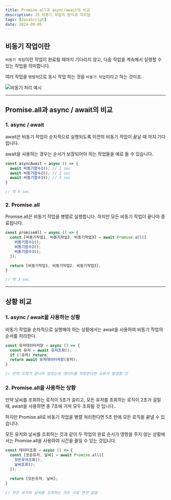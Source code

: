 ```yaml
---
title: Promise.all과 async/await의 비교
description: JS 비동기 작업의 방식과 차이점
tags: [JavaScript]
date: 2024-09-05
---
```


## 비동기 작업이란

`비동기 작업`이란 작업이 완료될 때까지 기다리지 않고,
다음 작업을 계속해서 실행할 수 있는 작업을 의미합니다.

여러 작업을 `병렬적`으로 동시 작업 하는 것을 `비동기 작업`이라고 하는 것이죠.

![비동기 처리 예시](/blog/assets/synchronous-asynchronous.png)

***

## Promise.all과 async / await의 비교

### 1. async / await

await은 비동기 작업이 순차적으로 실행되도록 이전의 비동기 작업이 끝날 때 까지 기다립니다.

await을 사용하는 경우는 순서가 보장되어야 하는 작업들을 예로 들 수 있습니다.

```js {2-4}
const asyncAwait = async () => {
  await 비동기함수1(); // 1 sec
  await 비동기함수2(); // 2 sec
  await 비동기함수3(); // 3 sec
}

// 약 6 sec
```

### 2. Promise.all

Promise.all은 비동기 작업을 병렬로 실행합니다.
하지만 모든 비동기 작업이 끝나야 종료됩니다.

```js {2-5}
const promiseAll = async () => {
  const [비동기작업1, 비동기작업2, 비동기작업3] = await Promise.all([
  	비동기함수1();
    비동기함수2();
    비동기함수3();
  ]);

  return [비동기작업1, 비동기작업2, 비동기작업3];
}

// 약 3 sec
```

***

## 상황 비교

### 1. async / await을 사용하는 상황

비동기 작업을 순차적으로 실행해야 하는 상황에서는 await을 사용하여 비동기 작업의 순서를 처리한다.

```js
const 유저데이터저장 = async () => {
  const 유저 = await 유저조회();
  if (!유저) return;
  return await 유저데이터저장(유저);
}

// 만약 조회가 끝나지 않았는데 데이터를 저장한다면 오류가 발생할 것
```

### 2. Promise.all을 사용하는 상황

만약 날씨를 조회하는 로직이 5초가 걸리고, 모든 유저를 조회하는 로직이 2초가 걸릴 때,
await을 사용하면 총 7초에 거쳐 모두 조회될 것 입니다..

하지만 Promise.all로 비동기 작업을 병렬 처리한다면 5초 만에 모든 로직을 끝낼 수 있습니다.

모든 유저와 날씨를 조회하는 것과 같이 두 작업의 완료 순서가 영향을 주지 않는 상황에서는 Promise.all을 사용하여 시간을 줄일 수 있는 것입니다.

```js
const 데이터조회 = async () => {
  const [모든유저, 날씨] = await Promise.all([
  	모든유저조회();
    날씨조회();
  ]);

  return [모든유저, 날씨];
}

// 모든 유저와 날씨를 조회하는 것은 서로 연관 없음
```